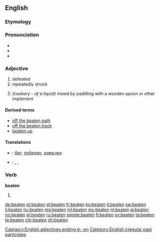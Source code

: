 ==English==
===Etymology===
{{suffix|beat|en}}

===Pronunciation===
* {{IPA|/ˈbit(ə)n/}}
* {{audio|en-us-beaten.ogg|Audio (US)}}
* {{rhymes|iːtən}}

===Adjective===
{{en-adj}}

# defeated
# repeatedly struck
# {{anchor|cookery}}''(cookery - of a liquid)'' mixed by paddling with a wooden spoon or other implement

====Derived terms====
* [[off the beaten path]]
* [[off the beaten track]]
* [[beaten up]]

====Translations====
{{trans-top|...}}
{{trans-mid}}
{{trans-bottom}}

{{checktrans-top}}
* {{ttbc|bg}}: [[бит]], [[победен]], [[измъчен]]
{{trans-mid}}
* {{ttbc|sco}}: {{tø|sco|fechtit}}, {{tø|sco|feuchten}}, {{tø|sco|fochten}}
{{trans-bottom}}

===Verb===
'''beaten'''

# {{past participle of|beat|lang=en}}

[[Category:English adjectives ending in -en]]
[[Category:English irregular past participles]]

[[de:beaten]]
[[et:beaten]]
[[el:beaten]]
[[fr:beaten]]
[[ko:beaten]]
[[it:beaten]]
[[sw:beaten]]
[[li:beaten]]
[[hu:beaten]]
[[mg:beaten]]
[[ml:beaten]]
[[my:beaten]]
[[nl:beaten]]
[[ja:beaten]]
[[no:beaten]]
[[pl:beaten]]
[[ru:beaten]]
[[simple:beaten]]
[[fi:beaten]]
[[sv:beaten]]
[[ta:beaten]]
[[te:beaten]]
[[chr:beaten]]
[[zh:beaten]]